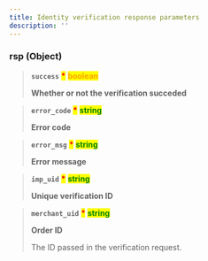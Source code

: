 ```yaml
---
title: Identity verification response parameters
description: ''
---
```




### rsp (Object) <a href="#request_pay-rsp" id="request_pay-rsp"></a>

> **`success`**  <mark style="color:red;">**\***</mark>  <mark style="color:orange;">**boolean**</mark>
>
> **Whether or not the verification succeded**

> **`error_code`**  <mark style="color:red;">**\***</mark>  <mark style="color:green;">**string**</mark>
>
> **Error code**

> **`error_msg`**  <mark style="color:red;">**\***</mark>  <mark style="color:green;">**string**</mark>
>
> **Error message**

> **`imp_uid`**  <mark style="color:red;">**\***</mark>  <mark style="color:green;">**string**</mark>
>
> **Unique verification ID**

> **`merchant_uid`**  <mark style="color:red;">**\***</mark>  <mark style="color:green;">**string**</mark>
>
> **Order ID**
>
> The ID passed in the verification request.
